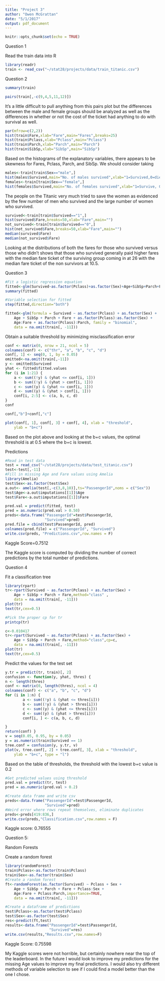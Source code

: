 ```yaml
---
title: "Project 3"
author: "Owen McGrattan"
date: "5/1/2017"
output: pdf_document
---
```


```r
knitr::opts_chunk$set(echo = TRUE)
```

Question 1

Read the train data into R
```r
library(readr)
train <- read_csv("~/stat28/projects/data/train_titanic.csv")
```

Question 2 

```r
summary(train)
```

```r
pairs(train[,-c(9,4,5,11,12)])
```
It's a little difficult to pull anything from this pairs plot but the differences between the male and female groups should be analyzed as well as the differences in whether or not the cost of the ticket had anything to do with survival as well.
```r
par(mfrow=c(2,2))
hist(train$Fare,xlab="Fare",main="Fares",breaks=25)
hist(train$Pclass,xlab="Pclass",main="Pclass")
hist(train$Parch,xlab="Parch",main="Parch")
hist(train$SibSp,xlab="SibSp",main="SibSp")
```
Based on the histograms of the explanatory variables, there appears to be skewness for Fares, Pclass, Parch, and SibSp. We should consider taking 

```r
males<-train[train$Sex=="male",]
hist(males$Survived,main="No. of males survived",xlab="1=Survived,0=died")
females<-train[train$Sex=="female",]
hist(females$Survived,main="No. of females survived",xlab="1=Survive, 0=Not survive")

```

The people on the Titanic very much tried to save the women as evidenced by the few number of men who survived and the large number of women who survived.

```r
survived<-train[train$Survived=="1",]
hist(survived$Fare,breaks=50,xlab="Fare",main="")
not_survived<-train[train$Survived=="0",]
hist(not_survived$Fare,breaks=50,xlab="Fare",main="")
median(survived$Fare)
median(not_survived$Fare)
```

Looking at the distributions of both the fares for those who survived versus those who didn't shows that those who survived generally paid higher fares with the median fare ticket of the surviving group coming in at 26 with the median fare ticket of the non survivors at 10.5.

Question 3

```r
#Fit a logistic regression equation
fitted<-glm(Survived~as.factor(Pclass)+as.factor(Sex)+Age+SibSp+Parch+Fare+as.factor(Embarked)+as.factor(Embarked):as.factor(Pclass)+Age:as.factor(Pclass)+as.factor(Sex):as.factor(Pclass)+as.factor(Pclass):Fare+Age:Fare+Parch:SibSp+as.factor(Pclass):SibSp+as.factor(Pclass):Parch+Age:as.factor(Embarked),family = "binomial",data=na.omit(train[,-11]))
summary(fitted)
```
```r
#Variable selection for fitted
step(fitted,direction="both")

```

```r
fitted<-glm(formula = Survived ~ as.factor(Pclass) + as.factor(Sex) + 
    Age + SibSp + Parch + Fare + as.factor(Pclass):as.factor(Sex) + 
    Age:Fare + as.factor(Pclass):Parch, family = "binomial", 
    data = na.omit(train[, -11]))
```

Obtain a suitable threshold by minimizing misclassification error


```r
conf <- matrix(0, nrow = 21, ncol = 5) 
colnames(conf) <- c("thr", "a", "b", "c", "d") 
conf[, 1] <- seq(0, 1, by = 0.05)
omitted<-na.omit(train[,-11])
y <- omitted$Survived
yhat <- fitted$fitted.values
for (i in 1:21) {
    a <- sum((!y) & (yhat <= conf[i, 1]))
    b <- sum((!y) & (yhat > conf[i, 1]))
    c <- sum((y) & (yhat <= conf[i, 1]))
    d <- sum((y) & (yhat > conf[i, 1]))
    conf[i, 2:5] <- c(a, b, c, d)
}
conf
```
```r
conf[,"b"]+conf[,"c"]
```



```r
plot(conf[, 1], conf[, 3] + conf[, 4], xlab = "threshold",
    ylab = "b+c")
```

Based on the plot above and looking at the b+c values, the optimal threshold is at 0.5 where the b+c is lowest.


Predictions


```r
#Read in test data
test = read_csv("~/stat28/projects/data/test_titanic.csv")
test<-test[,-11]
#Fill in missing Age and Fare values using Amelia
library(Amelia)
test$Sex<-as.factor(test$Sex)
a.out<- amelia(test[,-c(3,8,10)],ts="PassengerId",noms = c("Sex"))
test$Age<-a.out$imputations[[1]]$Age
test$Fare<-a.out$imputations[[1]]$Fare

pred.val = predict(fitted, test)
pred = as.numeric(pred.val > 0.50)
preds<-data.frame("PassengerId"=test$PassengerId,
                  "Survived"=pred)
pred.file = cbind(test$PassengerId, pred) 
colnames(pred.file) = c("PassengerId", "Survived")
write.csv(preds, "Predictions.csv",row.names = F)
```
Kaggle Score=0.7512

The Kaggle score is computed by dividing the number of correct predictions by the total number of predictions.

Question 4

Fit a classification tree

```r
library(rpart)
tr<-rpart(Survived ~ as.factor(Pclass) + as.factor(Sex) + 
    Age + SibSp + Parch + Fare,method="class" ,
    data = na.omit(train[, -11]))
plot(tr)
text(tr,cex=0.5)
```
```r
#Pick the proper cp for tr
printcp(tr)
```


```r
c<-0.010417
tr<-rpart(Survived ~ as.factor(Pclass) + as.factor(Sex) + 
    Age + SibSp + Parch + Fare,method="class",cp=c,
    data = na.omit(train[, -11]))
plot(tr)
text(tr,cex=0.5)
```

Predict the values for the test set

```r
y.tr = predict(tr, train)[, 2] 
confusion <- function(y, yhat, thres) {
n <- length(thres)
conf <- matrix(0, length(thres), ncol = 4) 
colnames(conf) <- c("a", "b", "c", "d") 
for (i in 1:n) {
        a <- sum((!y) & (yhat <= thres[i]))
        b <- sum((!y) & (yhat > thres[i]))
        c <- sum((y) & (yhat <= thres[i]))
        d <- sum((y) & (yhat > thres[i]))
        conf[i, ] <- c(a, b, c, d)

}
return(conf) }
v = seq(0.05, 0.95, by = 0.05)
y = as.numeric(train$Survived == 1)
tree.conf = confusion(y, y.tr, v)
plot(v, tree.conf[, 2] + tree.conf[, 3], xlab = "threshold",
    ylab = "b+c", type = "l")
```
Based on the table of thresholds, the threshold with the lowest b+c value is 0.2

```r
#Get predicted values using threshold 
pred.val = predict(tr, test)
pred = as.numeric(pred.val > 0.2)

#Create data frame and write csv
preds<-data.frame("PassengerId"=test$PassengerId,
                  "Survived"=pred)
#Weird error where rows repeat themselves, eliminate duplicates
preds<-preds[419:836,]
write.csv(preds,"Classification.csv",row.names = F)


```
Kaggle score: 0.76555



Question 5:

Random Forests

Create a random forest
```r
library(randomForest)
train$Pclass<-as.factor(train$Pclass)
train$Sex<-as.factor(train$Sex)
#Create a random forest
ft<-randomForest(as.factor(Survived) ~ Pclass + Sex + 
    Age + SibSp + Parch + Fare + Pclass:Sex + 
    Age:Fare + Pclass:Parch,importance=TRUE, 
    data = na.omit(train[, -11]))

```


```r
#Create a dataframe of predictions
test$Pclass<-as.factor(test$Pclass)
test$Sex<-as.factor(test$Sex)
res<-predict(ft,test)
results<-data.frame("PassengerId"=test$PassengerId,
                    "Survived"=res)
write.csv(results,"Results.csv",row.names=F)

```

Kaggle Score: 0.75598


My Kaggle scores were not horrible, but certainly nowhere near the top of the leaderboard.  In the future I would look to improve my predictions for the missing Age values to improve my final predictions. I would also try different methods of variable selection to see if I could find a model better than the one I chose.
